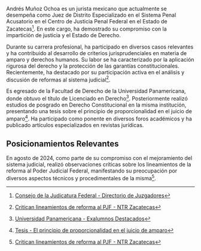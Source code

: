 Andrés Muñoz Ochoa es un jurista mexicano que actualmente se desempeña como Juez de Distrito Especializado en el Sistema Penal Acusatorio en el Centro de Justicia Penal Federal en el Estado de Zacatecas[^1]. En este cargo, ha demostrado su compromiso con la impartición de justicia y el Estado de Derecho.

Durante su carrera profesional, ha participado en diversos casos relevantes y ha contribuido al desarrollo de criterios jurisprudenciales en materia de amparo y derechos humanos. Su labor se ha caracterizado por la aplicación rigurosa del derecho y la protección de las garantías constitucionales. Recientemente, ha destacado por su participación activa en el análisis y discusión de reformas al sistema judicial[^4].

Es egresado de la Facultad de Derecho de la Universidad Panamericana, donde obtuvo el título de Licenciado en Derecho[^2]. Posteriormente realizó estudios de posgrado en Derecho Constitucional en la misma institución, presentando una tesis sobre el principio de proporcionalidad en el juicio de amparo[^3]. Ha participado como ponente en diversos foros académicos y ha publicado artículos especializados en revistas jurídicas.

## Posicionamientos Relevantes

En agosto de 2024, como parte de su compromiso con el mejoramiento del sistema judicial, realizó observaciones críticas sobre los lineamientos de la reforma al Poder Judicial Federal, manifestando su preocupación por diversos aspectos técnicos y procedimentales de la misma[^4].

[^1]: [Consejo de la Judicatura Federal - Directorio de Juzgadores](https://www.cjf.gob.mx/directorio/index.htm?a=Andrés%20Muñoz%20Ochoa)

[^2]: [Universidad Panamericana - Exalumnos Destacados](https://www.up.edu.mx/es/egresados/exalumnos-destacados)

[^3]: [Tesis - El principio de proporcionalidad en el juicio de amparo](https://biblio.juridicas.unam.mx/bjv/detalle-libro/3066-el-principio-de-proporcionalidad-en-el-juicio-de-amparo)

[^4]: [Critican lineamientos de reforma al PJF - NTR Zacatecas](https://ntrzacatecas.com/2024/08/critican-lineamientos-de-reforma-al-pjf/)
